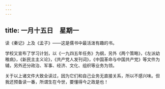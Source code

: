 ```yaml
---
---
---
```

title: 一月十五日　星期一
---




读《秦记》上及《孟子》——这是儒书中最活泼有趣的书。



学校又宣布了学习计划，以《一九四五年任务》为纲，另外《两个策略》，《左派幼稚病》，《新民主主义论》，《共产党人发刊词》，《中国革命与中国共产党》等文件为辅，另外还分政治、军事、经济、文化、组织等业务为领。

关于以上诸文件大致全读过，因为它们和自己业务无直接关系，所以不感兴味。但我还预备读一番，所谓生在今世，要懂得今之政是也！